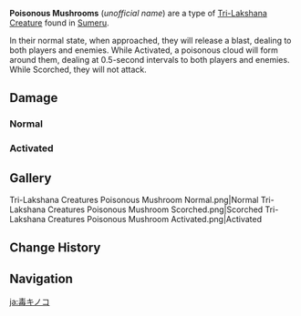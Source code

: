 {{Terminology Infobox
|image  = Poisonous Mushroom.png
|type   = Exploration
|type2  = Tri-Lakshana Creatures
|region = Sumeru
}}
'''Poisonous Mushrooms''' (''unofficial name'') are a type of [[Tri-Lakshana Creature]] found in [[Sumeru]].

In their normal state, when approached, they will release a blast, dealing {{Color|AoE True Dendro DMG}} to both players and enemies. While Activated, a poisonous cloud will form around them, dealing {{Color|AoE True Dendro DoT}} at 0.5-second intervals to both players and enemies. While Scorched, they will not attack.

==Damage==
===Normal===
{{Environmental Damage|1.5|Normal State Blasts}}

===Activated===
{{Environmental Damage|0.4|Activated State DoT}}

==Gallery==
<gallery>
Tri-Lakshana Creatures Poisonous Mushroom Normal.png|Normal
Tri-Lakshana Creatures Poisonous Mushroom Scorched.png|Scorched
Tri-Lakshana Creatures Poisonous Mushroom Activated.png|Activated
</gallery>

==Change History==
{{Change History|3.0}}

==Navigation==
{{Exploration Navbox|Sumeru}}

[[ja:毒キノコ]]